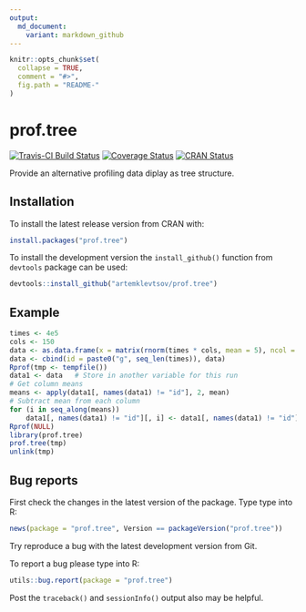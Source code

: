 ```yaml
---
output:
  md_document:
    variant: markdown_github
---
```


<!-- README.md is generated from README.Rmd. Please edit that file -->

```r
knitr::opts_chunk$set(
  collapse = TRUE,
  comment = "#>",
  fig.path = "README-"
)
```

# prof.tree

[![Travis-CI Build Status](https://travis-ci.org/artemklevtsov/prof.tree.svg?branch=master)](https://travis-ci.org/artemklevtsov/prof.tree) [![Coverage Status](https://img.shields.io/codecov/c/github/artemklevtsov/prof.tree/master.svg)](https://codecov.io/github/artemklevtsov/prof.tree?branch=master) [![CRAN Status](http://www.r-pkg.org/badges/version/prof.tree)](https://cran.r-project.org/package=prof.tree)

Provide an alternative profiling data diplay as tree structure.

## Installation

To install the latest release version from CRAN with:

```r
install.packages("prof.tree")
```

To install the development version the `install_github()` function from `devtools` package can be used:

```r
devtools::install_github("artemklevtsov/prof.tree")
```

## Example

```r
times <- 4e5
cols <- 150
data <- as.data.frame(x = matrix(rnorm(times * cols, mean = 5), ncol = cols))
data <- cbind(id = paste0("g", seq_len(times)), data)
Rprof(tmp <- tempfile())
data1 <- data   # Store in another variable for this run
# Get column means
means <- apply(data1[, names(data1) != "id"], 2, mean)
# Subtract mean from each column
for (i in seq_along(means))
    data1[, names(data1) != "id"][, i] <- data1[, names(data1) != "id"][, i] - means[i]
Rprof(NULL)
library(prof.tree)
prof.tree(tmp)
unlink(tmp)
```

## Bug reports

First check the changes in the latest version of the package. Type type into R:

```r
news(package = "prof.tree", Version == packageVersion("prof.tree"))
```

Try reproduce a bug with the latest development version from Git.

To report a bug please type into R:

```r
utils::bug.report(package = "prof.tree")
```

Post the `traceback()` and `sessionInfo()` output also may be helpful.
